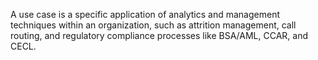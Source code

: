 A use case is a specific application of analytics and management techniques within an organization, such as attrition management, call routing, and regulatory compliance processes like BSA/AML, CCAR, and CECL.